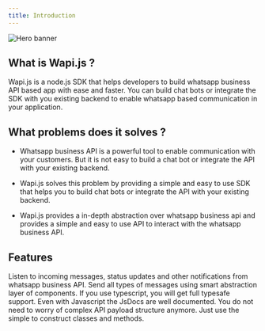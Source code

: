 ```yaml
---
title: Introduction
---
```


<img
  className="block"
  src="/assets/banner.svg"
  alt="Hero banner"
/>

## What is Wapi.js ?

Wapi.js is a node.js SDK that helps developers to build whatsapp business API based app with ease and faster. You can build chat bots or integrate the SDK with you existing backend to enable whatsapp based communication in your application.

## What problems does it solves ?

- Whatsapp business API is a powerful tool to enable communication with your customers. But it is not easy to build a chat bot or integrate the API with your existing backend. 

-  Wapi.js solves this problem by providing a simple and easy to use SDK that helps you to build chat bots or integrate the API with your existing backend.

- Wapi.js provides a in-depth abstraction over whatsapp business api and provides a simple and easy to use API to interact with the whatsapp business API.

## Features

<CardGroup cols={2}>
  <Card
    title="Listen to incoming notifiations"
    icon="pen-to-square"
  >
    Listen to incoming messages, status updates and other notifications from whatsapp business API.
  </Card>
  <Card
    title="Send Messages"
    icon="envelope"
  >
    Send all types of messages using smart abstraction layer of components.
  </Card>
   <Card
    title="Fully Typesafe"
    icon="shield"
  >
    If you use typescript, you will get full typesafe support. Even with Javascript the JsDocs are well documented.
  </Card>
   <Card
    title="Easy to use with abstraction"
    icon="gear"
  >
    You do not need to worry of complex API payload structure anymore. Just use the simple to construct classes and methods.
  </Card>
</CardGroup>

